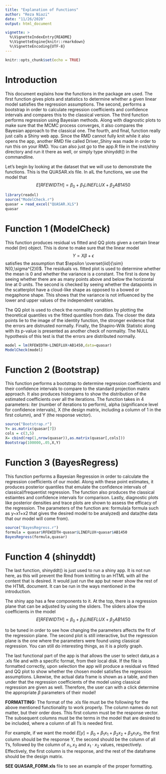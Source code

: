 ```yaml
---
title: "Explanation of Functions"
author: "Reza Niazi"
date: "11/26/2020"
output: html_document

vignette: >
  %\VignetteIndexEntry{README}
  %\VignetteEngine{knitr::rmarkdown}
  %\VignetteEncoding{UTF-8}
---
```


```r
knitr::opts_chunk$set(echo = TRUE)
```

# Introduction

This document explains how the functions in the package are used. The first function gives plots and statistics to determine whether a given linear model satisfies the regression assumptions. The second, performs a bootstrap in order to calculate regression coefficients and confidence intervals and compares this to the classical version. The third function performs regression using Bayesian methods. Along with diagnostic plots to make sure that the MCMC process converges, it also compares the Bayesian approach to the classical one. The fourth, and final, function really just calls a Shiny web app. Since the RMD cannot fully knit while it also opens the app, another RMD file called Driver_Shiny was made in order to run this on your RMD. You can also just go to the app.R file in the inst/shiny directory and run it there as well, or simply type shinyddt() in the commandline. 

Let's begin by looking at the dataset that we will use to demonstrate the functions. This is the QUASAR.xls file. In alL the functions, we use the model that 
$$
E[RFEWIDTH] = \beta_{0}+\beta_{1}LINEFLUX+\beta_{2}AB1450
$$

```r
library(readxl)
source("ModelCheck.r")
quasar = read_excel("QUASAR.XLS")
quasar
```

# Function 1 (ModelCheck)

This function produces residual vs fitted and QQ plots given a certain linear model (lm) object. This is done to make sure that the linear model 
$$
Y=X\beta + \epsilon
$$
satisfies the assumption that $\epsilon \overset{iid}{\sim} N(0,\sigma^{2}I)$. The residuals vs. fitted plot is used to determine whether the mean is $0$ and whether the variance is a constant. The first is done by seeing whether there are as many points above and below the horizontal line at $0$ units. The second is checked by seeing whether the datapoints in the scatterplot have a cloud-like shape as opposed to a bowed or megaphone shape. This shows that the variance is not influenced by the lower and upper values of the independent variables. 

The QQ plot is used to check the normality condition by plotting the theoretical quantiles vs the fitted quantiles from data. The closer the data points lie to the image of the identity function, the stronger evidence that the errors are distrusted normally. Finally, the Shapiro-Wilk Statistic along with its p-value is presented as another check of normality. The NULL hypothesis of this test is that the errors are distributed normally. 
```r
model = lm(RFEWIDTH~LINEFLUX+AB1450,data=quasar)
ModelCheck(model)
```

# Function 2 (Bootstrap)

This function performs a bootstrap to determine regression coefficients and their confidence intervals to compare to the standard projection matrix approach. It also produces histograms to show the distribution of the estimated coefficients over all the iterations. The function takes in 4 parameters: iter (number of iterations to perform), alpha (significance level for confidence intervals), X (the design matrix, including a column of 1 in the first column), and Y (the response vector). 

```r
source("Bootstrap.r")
Y= as.matrix(quasar[7])
cols = c(3,5)
X= cbind(rep(1,nrow(quasar)),as.matrix(quasar[,cols]))
Bootstrap(100000,.05,X,Y)
```

# Function 3 (BayesRegress)

This function performs a Bayesian Regression in order to calculate the regression coefficients of our model. Along with these point estimates, it produces posterior quantiles that emulate the confidence intervals of classical/frequentist regression. The function also produces the classical estiamtes and confidence intervals for comparison. Lastly, diagnostic plots like posterior densities and trace plots are shown to assess the efficacy of the regression. The parameters of the function are: formula(a formula such as y~x1+x2 that gives the desired model to be analyzed) and data(the data that our model will come from).  
```r
source("BayesRegress.r")
formula = quasar$RFEWIDTH~quasar$LINEFLUX+quasar$AB1450
BayesRegress(formula,quasar)
```

# Function 4 (shinyddt)
The last function, shinyddt() is just used to run a shiny app. It is not run here, as this will prevent the Rmd from knitting to an HTML with all the content that is desired. It would just run the app but never show the rest of the HTML document. It can be run in the ways mentioned in the introduction.

The shiny app has a few components to it. At the top, there is a regression plane that can be adjusted by using the sliders. The sliders allow the coefficients in the model 
$$
E[RFEWIDTH] = \beta_{0}+\beta_{1}LINEFLUX+\beta_{2}AB1450 
$$

to be tuned in order to see how changing the parameters affects the fit of the regression plane. The second plot is still interactive, but the regression plane is the one where the parameters were found using classical regression. You can still do interesting things, as it is a plotly graph. 

The last functional part of the app is that allows the user to select data,as a .xls file and with a specific format, from their local disk. If the file is formatted correctly, upon selection the app will produce a residual vs fitted and QQ plot to show whether the chosen model satisfies the regression assumptions. Likewise, the actual data frame is shown as a table, and then under that the regression coefficients of the model using classical regression are given as well. Therefore, the user can with a click determine the appropriate $\beta$ parameters of their model! 

$\textbf{FORMATTING:}$ 
The format of the .xls file must be the following for the above mentioned functionality to work properly. The column names do not matter, but their order does. This first column must be the response vector. The subsequent columns must be the terms in the model that are desired to be included, where a column of all 1's is needed first. 

For example, if we want the model $E[y] = \beta_{0}+\beta_{1}x_{1}+\beta_{2}x_{2}+\beta_{3}x_{1}x_{2}$, the first column should be the response Y, the second should be the column of all 1's, followed by the column of $x_{1},x_{2}$ and $x_{1} \cdot x_{2}$ values, respectively. Effectively, the first column is the response, and the rest of the dataframe should be the design matrix. 

$\textbf{SEE QUASAR_FORM.xls}$ file to see an example of the proper formatting. 

